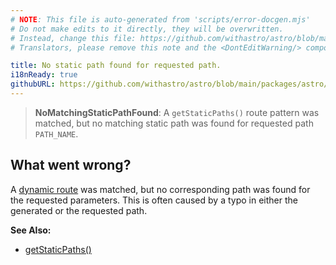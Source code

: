 ```yaml
---
# NOTE: This file is auto-generated from 'scripts/error-docgen.mjs'
# Do not make edits to it directly, they will be overwritten.
# Instead, change this file: https://github.com/withastro/astro/blob/main/packages/astro/src/core/errors/errors-data.ts
# Translators, please remove this note and the <DontEditWarning/> component.

title: No static path found for requested path.
i18nReady: true
githubURL: https://github.com/withastro/astro/blob/main/packages/astro/src/core/errors/errors-data.ts
---
```


<DontEditWarning />


> **NoMatchingStaticPathFound**: A `getStaticPaths()` route pattern was matched, but no matching static path was found for requested path `PATH_NAME`.

## What went wrong?
A [dynamic route](/en/guides/routing/#dynamic-routes) was matched, but no corresponding path was found for the requested parameters. This is often caused by a typo in either the generated or the requested path.

**See Also:**
-  [getStaticPaths()](/en/reference/routing-reference/#getstaticpaths)


